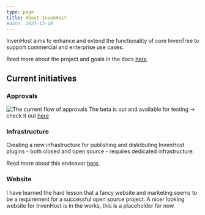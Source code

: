 ```yaml
---
type: page
title: About InvenHost
#date: 2023-12-18
---
```


InvenHost aims to enhance and extend the functionality of core InvenTree to support commercial and enterprise use cases.

Read more about the project and goals in the docs [here](https://doc.invenhost.com/).

## Current initiatives

### Approvals

![The current flow of approvals](/images/plgapr_06_intro.gif)
The beta is out and available for testing -> check it out [here](https://doc.invenhost.com/inventree_approval/main/)

### Infrastructure

Creating a new infrastructure for publishing and distributing InvenHost plugins - both closed and open source - requires dedicated infrastructure.

Read more about this endeavor [here](https://doc.invenhost.com/invenhost/main/services).

### Website

I have learned the hard lesson that a fancy website and marketing seems to be a requirement for a successful open source project.
A nicer looking website for InvenHost is in the works, this is a placeholder for now.
